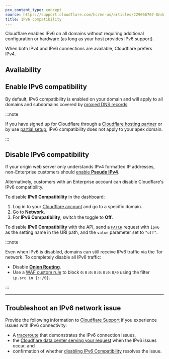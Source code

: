 ```yaml
---
pcx_content_type: concept
source: https://support.cloudflare.com/hc/en-us/articles/229666767-Understanding-and-configuring-Cloudflare-s-IPv6-support
title: IPv6 compatibility
---
```



Cloudflare enables IPv6 on all domains without requiring additional configuration or hardware (as long as your host provides IPv6 support).

When both IPv4 and IPv6 connections are available, Cloudflare prefers IPv4.

## Availability

<FeatureTable id="network.ipv6" />

## Enable IPv6 compatibility

By default, IPv6 compatibility is enabled on your domain and will apply to all domains and subdomains covered by [proxied DNS records](/dns/manage-dns-records/reference/proxied-dns-records/).

:::note

If you have signed up for Cloudflare through a [Cloudflare hosting partner](http://www.cloudflare.com/hosting-partners) or by use [partial setup](/dns/zone-setups/partial-setup/), IPv6 compatibility does not apply to your apex domain.

:::

## Disable IPv6 compatibility

If your origin web server only understands IPv4 formatted IP addresses, non-Enterprise customers should [enable **Pseudo IPv4**](/network/pseudo-ipv4/).

Alternatively, customers with an Enterprise account can disable Cloudflare's IPv6 compatibility.

<Tabs syncKey="dashPlusAPI"> <TabItem label="Dashboard">

To disable **IPv6 Compatibility** in the dashboard:

1. Log in to your [Cloudflare account](https://dash.cloudflare.com) and go to a specific domain.
2. Go to **Network**.
3. For **IPv6 Compatibility**, switch the toggle to **Off**.

</TabItem> <TabItem label="API">

To disable **IPv6 Compatibility** with the API, send a [`PATCH`](/api/operations/zone-settings-edit-single-setting) request with `ipv6` as the setting name in the URI path, and the `value` parameter set to `"off"`.

</TabItem> </Tabs>

:::note

Even when IPv6 is disabled, domains can still receive IPv6 traffic via the Tor network. To completely disable all IPv6 traffic:

- Disable [**Onion Routing**](/network/onion-routing/).
- Use a [WAF custom rule](/waf/custom-rules/create-dashboard/) to block `0:0:0:0:0:0:0:0/0` using the filter `ip.src in {::/0}`.

:::

---

## Troubleshoot an IPv6 network issue

Provide the following information to [Cloudflare Support](/support/contacting-cloudflare-support/) if you experience issues with IPv6 connectivity:

- A [traceroute](/support/troubleshooting/general-troubleshooting/gathering-information-for-troubleshooting-sites/#perform-a-traceroute) that demonstrates the IPv6 connection issues,
- the [Cloudflare data center serving your request](/support/troubleshooting/general-troubleshooting/gathering-information-for-troubleshooting-sites/#identify-the-cloudflare-data-center-serving-your-request) when the IPv6 issues occur, and
- confirmation of whether [disabling IPv6 Compatibility](#disable-ipv6-compatibility) resolves the issue.
